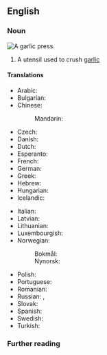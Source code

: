 {{also|garlic-press}}

==English==

===Noun===
[[File:Presse-ail ikéa koncis 01.jpg|thumb|A garlic press.]]
{{en-noun|es}}
# A utensil used to crush [[garlic]]

====Translations====
{{trans-top|ustensil}}
* Arabic: {{t|ar|هراسة الثوم|f|tr=harasa al-tum}}
* Bulgarian: {{t|bg|пре́са на чесън|f}}
* Chinese:
*: Mandarin: {{t+|cmn|蒜茸鉗|sc=Hani|tr=suàn róng qián}}
* Czech: {{t|cs|lis na česnek|m}}
* Danish: {{t|da|hvidløgspresser|c}}
* Dutch: {{t|nl|knoflookpers|f}}
* Esperanto: {{t|eo|ajlopremilo}}
* French: {{t+|fr|presse-ail|m}}
* German: {{t+|de|Knoblauchpresse|f}}
* Greek: {{t|el|πρέσα σκόρδου|f}}
* Hebrew: {{t|he|כותש שום|m|tr=kutsh shum}}
* Hungarian: {{t|hu|fokhagymaprés}}
* Icelandic: {{t+|is|hvítlaukspressa|f}}
{{trans-mid}}
* Italian: {{t|it|spremiaglio|m}}
* Latvian: {{t|lv|ķiploku spiede|f}}
* Lithuanian: {{t|lt|česnakų spaustuvas|m}}
* Luxembourgish: {{t|lb|Knuewelekspress|f}}
* Norwegian:
*: Bokmål: {{t|nb|hvitløkspresse|m|f}}
*: Nynorsk: {{t|nn|hvitløkspresse|f}}
* Polish: {{t|pl|wyciskacz do czosnku|m}}
* Portuguese: {{t|pt|espremedor de alho|m}}
* Romanian: {{t|ro|presă de usturoi|f}}
* Russian: {{t+|ru|чеснокодави́лка|f}}, {{t|ru|пресс для чеснока|m}}
* Slovak: {{t|sk|lis na cesnak|m}}
* Spanish: {{t|es|prensa de ajo|f}}
* Swedish: {{t+|sv|vitlökspress|c}}
* Turkish: {{t|tr|sarımsak ezici}}
{{trans-bottom}}

===Further reading===
{{projectlinks|wikipedia}}

{{c|en|Kitchenware}}